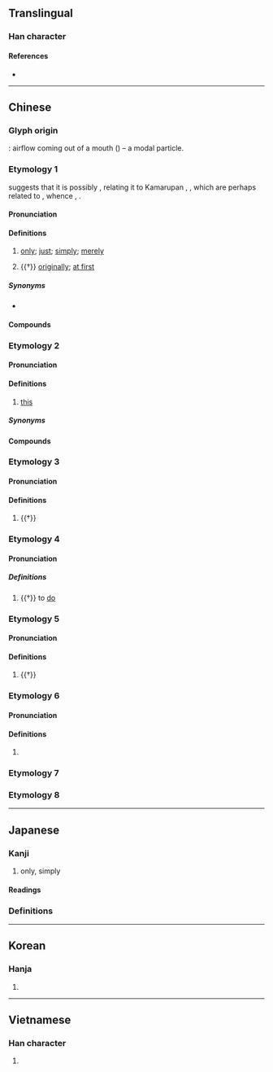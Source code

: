 {{also|隻|衹|祇}}
{{character info/new}}
==Translingual==
{{stroke order|type=animate}}

===Han character===
{{Han char|rn=30|rad=口|as=02|sn=5|four=60800|canj=RC|ids=⿱口八}}

====References====
* {{Han ref|kx=0172.050|dkj=03239|dj=0383.010|hdz=10570.030|uh=53EA|ud=21482|bh=A575|bd=42357}}

----

==Chinese==

===Glyph origin===
{{Han etym}}
{{liushu|p}}: airflow coming out of a mouth ({{zh-l|*口}}) – a modal particle.

===Etymology 1===
{{zh-forms|t2=衹|t3=祇|alt=秖}}
{{zh-ref|Schuessler (2007)}} suggests that it is possibly {{der|zh|sit}}, relating it to Kamarupan {{m|und||ke}}, {{m|und||kʰe|one}}, which are perhaps related to {{cog|sit-pro|*r-kjaŋ||single}}, whence {{cog|bo|རྐྱང||single}}, {{cog|my|tr=khyàŋ|t=single}}.

====Pronunciation====
{{zh-pron
|m=zhǐ
|m-s=zi3
|c=zi2
|c-t=zi2
|g=ziit6
|h=pfs=chṳ́/chṳt;gd=zed5
|j=zi2
|mb=cǐ
|md=cī
|mn=chí
|mn-t=zi2
|w=2tsr,4tseq
|x=zhr3
|mc=1
|oc=1
|ma=y
|cat=adv
}}

====Definitions====
{{zh-hanzi}}

# [[only]]; [[just]]; [[simply]]; [[merely]]
#: {{zh-x|我 只 去 過 一 次。|I've '''only''' been there once.}}
#: {{zh-x|湯 裡 只 放 了 一點兒{r} 胡椒粉。|There was '''just''' a hint of pepper in the soup.}}
# {{†}} [[originally]]; [[at first]]

=====Synonyms=====
* {{zh-l|僅僅}}

====Compounds====
{{zh-der|fold=1|只知其一，不知其二|只爭旦夕|只許州官放火，不許百姓點燈|弱水三千，只取一瓢飲|只道|只可|只有|只須|好漢只怕病來磨|只顧|只知有己，不知有人|只消|只合|只當|只教|只有出的氣，沒有進的氣|只要功夫深，鐵杵磨成針|只甚|只在|不怕官，只怕管|只此一家，別無分店|不管講雞講鴨，我只講鵝|天下無難事，只怕有心人|世上無難事，只怕有心人|只管|只認錢不認人|只索|只欠東風|不怕縣官，只怕現管|只是|只能|不圖打點，只圖混水|不只|只怕|只待|只重衣衫不重人|不管生癬生瘡，我只生癩|只可意會，不可言傳|只好|僅只|只會|只見樹木，不見森林|只見|只要|只今|只得|萬事俱備，只欠東風|破蒸籠，只會撒氣|是非只為多開口|敢只是|逢人只說三分話|肐膊只折在袖子裡|英雄只怕病來磨|賊沒種，只怕哄|豈只|蚊子遭扇打，只為嘴傷人}}

===Etymology 2===
{{zh-forms|alt=茲-Min}}
{{rfe|zh|Related to {{zh-l|這}}, {{zh-l|茲}}?}}

====Pronunciation====
{{zh-pron
|m=zhǐ
|c=zi2
|md=cī
|mn=qz:chí
|mn-t=zi2
|mc=2
|ma=y
|mda=Cdo this ci.ogg
|cat=part
}}

====Definitions====
{{zh-hanzi}}

# {{lb|zh|literary|or|Min}} [[this]]

=====Synonyms=====
{{zh-dial|這}}

====Compounds====
{{zh-der|只久|只裡|只塊|只回|只邊|只角|只輪|只幫|只兩幫|只行|只滿|只盤|只仂囝|只隻}}

===Etymology 3===
{{zh-forms}}
{{rfe|zh}}

====Pronunciation====
{{zh-pron
|m=zhǐ
|c=zi2
|mc=2
|oc=2
|ma=y
|cat=part
}}

====Definitions====
{{zh-hanzi}}

# {{†}} {{n-g|A modal particle.}}

===Etymology 4===
{{zh-forms}}
{{rfe|zh}}

====Pronunciation====
{{zh-pron
|m=zhǐ
|c=zi2
|cat=v
}}

=====Definitions=====
{{zh-hanzi}}

# {{†}} to [[do]]

===Etymology 5===
{{zh-forms}}
{{rfe|zh|Related to {{zh-l|著/着|tr=zhe}}?}}

====Pronunciation====
{{zh-pron
|m=zhǐ,tl=y
|c=zi2
|cat=part
}}

====Definitions====
{{zh-hanzi}}

# {{†}} {{n-g|Progressive particle, akin to {{zh-l|著/着|tr=zhe}}.}} {{defdate|Yuan–Ming}}

===Etymology 6===
{{zh-forms}}
{{rfe|zh}}

====Pronunciation====
{{zh-pron
|m=Zhǐ
|c=zi2
|mc=2
|oc=2
|ma=y
|cat=pn
}}

====Definitions====
{{zh-hanzi}}

# {{surname|lang=zh}}

===Etymology 7===
{{zh-see|隻}}

===Etymology 8===
{{zh-see|咫|v}}

{{zh-cat|Beginning}}

----

==Japanese==

===Kanji===
{{ja-kanji|grade=|rs=口02}}

# only, simply

====Readings====
{{ja-readings
|goon=し
|kanon=し
|kun=ただ-
}}

===Definitions===
{{ja-kanjitab|ただ|yomi=k}}
{{ja-see|ただ}}

----

==Korean==

===Hanja===
{{ko-hanja|hangeul=지|rv=ji|mr=chi|y=ci}}

# {{defn|lang=ko|sort=口02}}

----

==Vietnamese==

===Han character===
{{vi-hantu|[[chỉ]], [[chích]]|rs=口02}}

# {{defn|lang=vi|sort=口02}}